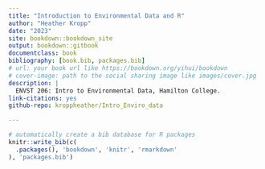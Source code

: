 ```yaml
--- 
title: "Introduction to Environmental Data and R"
author: "Heather Kropp"
date: "2023"
site: bookdown::bookdown_site
output: bookdown::gitbook
documentclass: book
bibliography: [book.bib, packages.bib]
# url: your book url like https://bookdown.org/yihui/bookdown
# cover-image: path to the social sharing image like images/cover.jpg
description: |
  ENVST 206: Intro to Environmental Data, Hamilton College.
link-citations: yes
github-repo: kroppheather/Intro_Enviro_data

---
```




```r
# automatically create a bib database for R packages
knitr::write_bib(c(
  .packages(), 'bookdown', 'knitr', 'rmarkdown'
), 'packages.bib')
```
